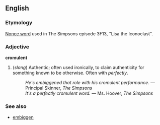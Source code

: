 ==English==
===Etymology===
[[Nonce word]] used in The Simpsons episode 3F13, "Lisa the Iconoclast".  

===Adjective===
'''cromulent'''

#(''slang'') Authentic; often used ironically, to claim authenticity for something known to be otherwise.  Often with ''perfectly''.
#:''He's embiggened that role with his cromulent performance.'' — Principal Skinner, ''The Simpsons''
#:''It's a perfectly cromulent word.'' — Ms. Hoover, ''The Simpsons''

===See also===
*[[embiggen]]
